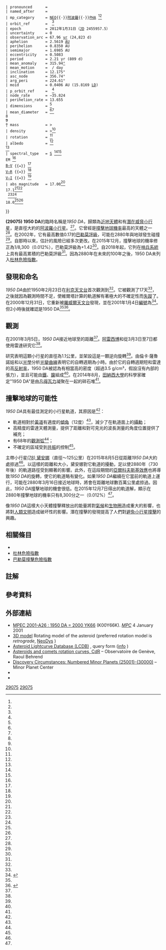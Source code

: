 {{DISPLAYTITLE:(29075) 1950 DA}}
<!-- Additional parameters for this template  are available at [[Template:Infobox_Planet|Template:Infobox Planet]]. -->
{{Infobox planet
 | minorplanet     = yes
 | name            = (29075) 1950 DA
 | background      = #FFC2E0
 | image           = 1950 DA.png
 | image_size      = 250
 | caption         = [[阿雷西博天文台|阿雷西博天文台]]於2001年3月拍攝的1950 DA[[雷達天文學|雷達影像]]，當時的距離是22[[月球距離|月球距離]]（0.052[[天文單位|天文單位]]）。
 | discovery_ref   =  <ref name="MPC-object" />
 | discoverer      = [[卡爾·維爾卡寧|卡爾·維爾卡寧]]
 | discovery_site  = [[利克天文台|利克天文台]]
 | discovered      = 1950年2月23日
 | mpc_name        = (29075) 1950 DA
 | alt_names       = 1950 DA{{·}}{{mp|2000 YK|66}}
 | pronounced      = 
 | named_after     = <!--[[xafter|xafter]]<br />{{small|()}}<ref name="MPC-object" />-->
 | mp_category     = [[近地天體|NEO]]{{·}}[[阿波羅型小行星|阿波羅]]{{·}}[[潛在威脅天體|PHA]] <ref name="MPC-object" /><ref name="jpldata" />
 | orbit_ref       =  <ref name="jpldata" />
 | epoch           = 2012年1月31日（[[儒略日|JD]] 2455957.5）
 | uncertainty     = 0
 | observation_arc = 67.96 [[儒略年|yr]] (24,823 d)
 | aphelion        = 2.5619 [[天文單位|AU]]
 | perihelion      = 0.8350 AU
 | semimajor       = 1.6985 AU
 | eccentricity    = 0.5083
 | period          = 2.21 yr (809 d)
 | mean_anomaly    = 315.94[[度|°]]
 | mean_motion     = {{Deg2DMS|0.4453|sup=ms}} / day
 | inclination     = 12.175°
 | asc_node        = 356.74°
 | arg_peri        = 224.61°
 | moid            = 0.0406 AU (15.8169 [[月球距離|LD]])
 | p_orbit_ref     =  <ref name="Proper" />
 | node_rate       = −35.824
 | perihelion_rate = 13.655
 | dimensions      = {{val|1.39|x|1.46|x|-1.07|ul=km}}<ref name="Busch-2007b" />
 | mean_diameter   = {{val|1.1|ul=km}}<ref name="Busch-2007b" /><ref name="Giorgini-2002" /><br />{{val|1.25|0.12|u=km}}<ref name="Busch-2007b" /><br />{{val|2.00|0.20|u=km}}<ref name="Mainzer-2016" />
 | mass            = >{{val|4|e=12|ul=kg}}{{efn|name=estimate}}
 | density         = >{{val|3.5|ul=g/cm3}}<ref name="Busch-2007b" />
 | rotation        = {{val|2.12160|0.00004|ul=h}}<ref name="Busch-2007b" />
 | albedo          = {{val|0.070}}<ref name="Mainzer-2016" /><br />{{val|0.25}}<ref name="Rivkin-2005a" />
 | spectral_type   = [[S-型小行星|S]] <ref name="Dandy-2003" /><ref name="lcdb" /><br />EM <ref name=Neodys/><br />[[小行星色指數|B–V]] {{=}} {{val|0.862|0.077}}<ref name="Dandy-2003" /><br />[[小行星色指數|V–R]] {{=}} {{val|0.494|0.069}}<ref name="Dandy-2003" /><br />[[小行星色指數|V–I]] {{=}} {{val|0.816|0.067}}<ref name="Dandy-2003" />
 | abs_magnitude   = 17.00<ref name="Mainzer-2016" /><br />17.1<ref name="MPC-object" /><ref name="jpldata" /><br />{{val|17.55|0.3}} {{small|(R)}}<ref name=Neodys/><ref name="lcdb" /><br />18.0<ref name="lcdb" /><ref name="Busch-2007b" />
}}

'''(29075) 1950 DA'''的臨時名稱是''1950 DA''，歸類為[[近地天體|近地天體]]和有[[潛在威脅小行星|潛在威脅小行星]]，是直徑大約{{convert|1.1|km|abbr=off|sp=us}}的[[阿波羅型小行星|阿波羅]][[小行星|小行星]]。<ref name="Busch-2007b" />。它曾經是[[撞擊事件|撞擊地球]][[機率|機率]]最高的天體之一<ref name="impact-risk-summary"/>。在2002年，它有最高數值0.17的[[巴勒莫撞擊危險指數|巴勒莫評級]]，可能在2880年與地球發生碰撞<ref name="NEO-1950DA"/>。自那時以來，估計的風險已經多次更改。在2015年12月，撞擊地球的機率修正為1/8,300（0.012%），巴勒莫評級為+1.42<ref name="impact-risk-summary"/>。自2018年起，它列在[[哨兵系統|哨兵系統]]上具有最高累積的巴勒莫評級<ref name="risk-table" />。因為2880年在未來的100年之後，1950 DA未列入[[杜林危險指數|杜林危險指數]]。

== 發現和命名 ==

''1950 DA''由{{link-en|卡爾·維爾塔寧|Carl A. Wirtanen}}於1950年2月23日在[[利克天文台|利克天文台]]首次觀測到<ref name=jpldata/>。它被觀測了17天<ref name="Giorgini-2002" />，之後就因為觀測時間不足，使維爾塔計算的軌道解有著極大的不確定性而[[迷蹤小行星|失蹤]]了。在2000年12月31日，它重新被[[洛厄爾天文台近地小行星搜尋計畫|羅威爾天文台]]發現，並在2001年1月4日[[天文學臨時編號|編號]]為{{mp|2000 YK|66}}<ref>{{cite web|url=https://minorplanetcenter.net/mpec/K01/K01A22.html|title=MPEC 2001-A22 : 2000 YK66|publisher=Minor Planet Center|date=2001-01-04|access-date=2018-02-23}}</ref>。但2小時後就確認是1950 DA<ref name="Giorgini-2002" /><ref>{{cite web|url=https://minorplanetcenter.net/mpec/K01/K01A26.html|title=MPEC 2001-A26 : 1950 DA = 2000 YK66|publisher=Minor Planet Center|date=2001-01-04|access-date=2018-02-23|archive-date=2014-08-11|archive-url=https://web.archive.org/web/20140811042851/http://www.minorplanetcenter.net/mpec/K01/K01A26.html|dead-url=no}}</ref>。

==觀測==
{{multiple image
 |direction = vertical
 |align     = left
 |width     = 215
 |image1    = 1950 DA (color).png
 |image2    = 1950 DA radar movie.gif
 |caption1  = [[阿雷西博天文台|阿雷西博天文台]]的小行星1950 DA雷達影像（彩色版本）
 |caption2  = 2001年3月4日，阿雷西博天文台以雷達觀測48分鐘（旋轉37%）的1950 DA影片。
}}

在2001年3月5日，''1950 DA''接近地球至{{convert|0.0520726|AU|km mi|abbr=on|lk=on}}的距離<ref name=jpl-close/>。[[阿雷西博天文台|阿雷西博]]和{{link-en|金石天文台| Goldstone Deep Space Communications Complex}}從3月3日至7日都使用雷達研究它<ref name="Giorgini-2002" />。

研究表明這顆小行星的直徑為1.1公里，並架設這是一顆逆向旋轉<ref name="Farnocchia-2014" />。由倫卡·薩魯諾娃和{{link-en|彼得·普拉韋奇|Petr Pravec}}以[[光學|光學]]分析[[光變曲線|光變曲線]]表明它的自轉週期為{{val|2.1216|0.0001}}小時。由於它的自轉週期短和雷達的高[[反射率|反射率]]，1950 DA被認為有相當高的密度（超過3.5 g/cm³，假設沒有內部的張力），並且可能由[[鐵|鐵]]、[[鎳|鎳]]組成<ref name="Busch-2007b" />。在2014年8月，[[田納西大學|田納西大學]]的科學家確定"1950 DA"是由[[凡得瓦力|凡得瓦力]]凝聚在一起的碎石堆<ref name="tntoday" />。

== 撞擊地球的可能性 ==

''1950 DA''具有最佳測定的小行星軌道，其原因是<ref name="Giorgini-2002" />：
*軌道相對於[[黃道|黃道]]有適度的[[軌道傾角|傾角]]（12度）<ref name=jpldata/>，減少了在軌道面上的[[攝動|攝動]]；
*高精度的雷達天體測量，提供了距離和對可見光的波長測量的角度位置提供了補充；
*有68年的[[觀測弧|觀測弧]]<ref name=jpldata/>；
*不確定的區域受到[[軌道共振|共振]]的控制<ref name="Giorgini-2002" />。

主帶小行星[[小行星78|(78) 黛安娜]]（直徑〜125公里）在2015年8月5日從距離''1950 DA''大約{{convert|0.003|AU|km mi|abbr=on|lk=on}}處掠過<ref name="Giorgini-2002" />。以這樣的距離和大小，黛安娜對它軌道的擾動，足以使2880年（730年後）的軌道路徑受到顯著的影響。此外，在這段期間的[[亞爾科夫斯基效應|亞爾科夫斯基效應]]也將導致''1950 DA''的旋轉，使它的軌道略有變化。如果''1950 DA''繼續在它當前的軌道上運行，可能在2880年3月16日接近地球時，將會在距離地球數百萬公里處掠過。因此，''1950 DA''撞擊地球的機會很低。在2015年12月7日得出的軌道解，顯示在2880年撞擊地球的機率只有8,300分之一（0.012%）<ref name=impact-risk-summary/>。

像''1950 DA''這樣大小天體撞擊釋放出的能量將對[[氣候|氣候]]和[[生物圈|生物圈]]造成重大的影響，也將對[[人類|人類]][[文明|文明]]造成破坏性的影響。潛在撞擊的發現提高了人們對[[避免小行星撞擊|避免小行星撞擊]]的興趣。

== 相關條目 ==
* {{Section link|值得關注的小行星列表|值得關注的小行星列表#Landmark asteroids}}
* [[杜林危險指數|杜林危險指數]]
* [[巴勒莫撞擊危險指數|巴勒莫撞擊危險指數]]

== 註解 ==
{{notelist|refs=

{{efn|name=estimate|1=一份報告體積是1.14 km³ *，密度是3.5 g/cm³，估計質量（m=d*v）是3.99{{e|12}} kg}}

}} <!-- end of notelist -->

==參考資料==
{{reflist|refs=

<ref name="jpldata">{{cite web
 |type         = 2018-02-09 last obs.
 |title        = JPL Small-Body Database Browser: 29075 (1950 DA)
 |url          = https://ssd.jpl.nasa.gov/sbdb.cgi?sstr=2029075
 |publisher    = [[Jet_Propulsion_Laboratory|Jet Propulsion Laboratory]]
 |accessdate   = 2018-07-05
 |archive-date = 2021-01-29
 |archive-url  = https://web.archive.org/web/20210129075209/https://ssd.jpl.nasa.gov/sbdb.cgi?sstr=2029075
 |dead-url     = no
}}</ref>

<ref name="MPC-object">{{cite web
  |title      = 29075 (1950 DA)
  |work      = Minor Planet Center
  |url      = https://www.minorplanetcenter.net/db_search/show_object?object_id=29075
  |accessdate      = 2018-07-05
  |archive-date      = 2017-02-02
  |archive-url      = https://web.archive.org/web/20170202073344/http://www.minorplanetcenter.net/db_search/show_object?object_id=29075
  |dead-url      = no
  }}</ref>

<ref name=jpl-close>{{cite web
  |type=last observation: 2018-02-09; [[Observation_arc|arc]]: 67.96 years
  |title=JPL Close-Approach Data: 29075 (1950 DA)
  |url=http://ssd.jpl.nasa.gov/sbdb.cgi?sstr=1950DA;cad=1#cad
  |accessdate=2018-03-11
  |archive-date=2013-02-13
  |archive-url=https://www.webcitation.org/6EPbtlaKi?url=http://ssd.jpl.nasa.gov/sbdb.cgi?sstr=1950DA;cad=1#cad
  |dead-url=no
  }}</ref>

<ref name="NEO-1950DA">{{cite web
 |title=Asteroid 1950 DA
 |publisher=NASA/JPL Near-Earth Object Program Office
 |url=http://neo.jpl.nasa.gov/1950da/
 |accessdate=2011-10-14
 |archiveurl=https://web.archive.org/web/20110721050545/http://neo.jpl.nasa.gov/1950da/
 |archivedate=2011-07-21
 |deadurl=no
 }}</ref>

<ref name="Proper">{{cite web
  |title=(29075) 1950DA NeoDys –  Proper Elements
  |url=http://newton.dm.unipi.it/neodys/index.php?pc=1.1.6&n=29075
  |accessdate=2018-03-11
  |archive-date=2018-03-12
  |archive-url=https://web.archive.org/web/20180312143910/http://newton.dm.unipi.it/neodys/index.php?pc=1.1.6&n=29075
  |dead-url=no
  }}</ref>

<ref name=Neodys>{{cite web
  |type=Physical Info
  |title=NeoDys Near Earth Objects Dynamic Site
  |url=http://newton.dm.unipi.it/neodys/index.php?pc=1.1.9&n=29075
  |accessdate=2018-03-11
  |archive-date=2018-07-05
  |archive-url=https://web.archive.org/web/20180705232914/http://newton.dm.unipi.it/neodys/index.php?pc=1.1.9&n=29075
  |dead-url=no
  }}</ref>

<ref name="impact-risk-summary">{{cite web
  |title=29075 (1950 DA) Earth Impact Risk Summary
  |publisher=NASA/JPL Near-Earth Object Program Office
  |url=https://cneos.jpl.nasa.gov/sentry/details.html#?des=29075
  |date=2015-12-07
  |accessdate=2018-03-11
  |archive-date=2013-05-11
  |archive-url=https://web.archive.org/web/20130511010048/http://neo.jpl.nasa.gov/risk/a99942.html#?des=29075
  |dead-url=no
  }}</ref>

<ref name="risk-table">{{cite web
 |title=Sentry Risk Table
 |publisher=NASA/JPL Near-Earth Object Program Office
 |url=https://cneos.jpl.nasa.gov/sentry/
 |access-date=2018-03-20
 |archive-date=2014-12-31
 |archive-url=https://web.archive.org/web/20141231154154/http://neo.jpl.nasa.gov/risk/
 |dead-url=no
 }} (Use Unconstrained Settings)</ref>

<ref name="tntoday">{{cite web
  |title=UT Research uncovers forces that hold asteroid together
  |publisher=U of Tennessee
  |url=http://tntoday.utk.edu/2014/08/13/ut-research-uncovers-forces-hold-gravitydefying-nearearth-asteroid/
  |accessdate=2015-08-17
  |archive-date=2017-04-09
  |archive-url=https://web.archive.org/web/20170409205922/http://tntoday.utk.edu/2014/08/13/ut-research-uncovers-forces-hold-gravitydefying-nearearth-asteroid/
  |dead-url=no
  }}</ref>

<ref name="Farnocchia-2014">{{Cite journal
 |first1       = D.
 |last1        = Farnocchia
 |first2       = S. R.
 |last2        = Chesley
 |date         = February 2014
 |title        = Assessment of the 2880 impact threat from Asteroid (29075) 1950 DA
 |url          = https://arxiv.org/pdf/1310.0861.pdf
 |journal      = Icarus
 |volume       = 229
 |pages        = 321–327
 |bibcode      = 2014Icar..229..321F
 |doi          = 10.1016/j.icarus.2013.09.022
 |arxiv        = 1310.0861
 |access-date  = 2018-07-05
 |archive-date = 2018-07-05
 |archive-url  = https://web.archive.org/web/20180705233126/https://arxiv.org/pdf/1310.0861.pdf
 |dead-url     = no
}}</ref>

<ref name="lcdb">{{cite web 
  |title      = LCDB Data for (29075) 
  |publisher      = Asteroid Lightcurve Database (LCDB) 
  |url      = http://www.minorplanet.info/PHP/GenerateALCDEFPage_Local.php?AstInfo=29075%7C 
  |accessdate      = 2018-07-05 
  |archive-date      = 2020-03-09 
  |archive-url      = https://web.archive.org/web/20200309215208/http://www.minorplanet.info/PHP/GenerateALCDEFPage_Local.php?AstInfo=29075%7C 
  |dead-url      = no 
  }}</ref>

<ref name="Busch-2007b">{{Cite journal
 |display-authors = 6
 |first1          = Michael W.
 |last1           = Busch
 |first2          = Jon D.
 |last2           = Giorgini
 |first3          = Steven J.
 |last3           = Ostro
 |first4          = Lance A. M.
 |last4           = Benner
 |first5          = Raymond F.
 |last5           = Jurgens
 |first6          = Randy
 |last6           = Rose
 |first7          = Michael D.
 |last7           = Hicks
 |first8          = Petr
 |last8           = Pravec
 |first9          = Peter
 |last9           = Kusnirak
 |first10         = Michael J.
 |last10          = Ireland
 |first11         = Daniel J.
 |last11          = Scheeres
 |first12         = Stephen B.
 |last12          = Broschart
 |first13         = Christopher
 |last13          = Magri
 |first14         = Michael C.
 |last14          = Nolan
 |first15         = Alice A.
 |last15          = Hine
 |first16         = Jean-Luc
 |last16          = Margot
 |date            = October 2007
 |title           = Physical modeling of near-Earth Asteroid (29075) 1950 DA
 |url             = https://echo.jpl.nasa.gov/asteroids/29075_1950DA/busch.etal.2007.1950da.pdf
 |journal         = Icarus
 |volume          = 190
 |issue           = 2
 |pages           = 608–621
 |bibcode         = 2007Icar..190..608B
 |doi             = 10.1016/j.icarus.2007.03.032
 |access-date     = 2018-07-05
 |archive-date    = 2020-10-03
 |archive-url     = https://web.archive.org/web/20201003090716/https://echo.jpl.nasa.gov/asteroids/29075_1950DA/busch.etal.2007.1950da.pdf
 |dead-url        = no
}}</ref>

<ref name="Giorgini-2002">{{Cite journal
 |display-authors = 6
 |first1          = J. D.
 |last1           = Giorgini
 |first2          = S. J.
 |last2           = Ostro
 |first3          = L. A. M.
 |last3           = Benner
 |first4          = P. W.
 |last4           = Chodas
 |first5          = S. R.
 |last5           = Chesley
 |first6          = R. S.
 |last6           = Hudson
 |first7          = M. C.
 |last7           = Nolan
 |first8          = A. R.
 |last8           = Klemola
 |first9          = E. M.
 |last9           = Standish
 |first10         = R. F.
 |last10          = Jurgens
 |first11         = R.
 |last11          = Rose
 |first12         = A. B.
 |last12          = Chamberlin
 |first13         = D. K.
 |last13          = Yeomans
 |first14         = J.-L.
 |last14          = Margot
 |date            = April 2002
 |title           = Asteroid 1950 DA's Encounter with Earth in 2880: Physical Limits of Collision Probability Prediction
 |url             = http://neo.jpl.nasa.gov/1950da/1950da.pdf
 |journal         = Science
 |volume          = 296
 |issue           = 5565
 |pages           = 132–136
 |bibcode         = 2002Sci...296..132G
 |doi             = 10.1126/science.1068191
 |pmid            = 11935024
 |access-date     = 2018-07-05
 |archive-date    = 2017-02-09
 |archive-url     = https://web.archive.org/web/20170209032251/http://neo.jpl.nasa.gov/1950da/1950da.pdf
 |dead-url        = yes
}}</ref>

<ref name="Mainzer-2016">{{cite journal
 |display-authors = 6
 |first1          = A. K.
 |last1           = Mainzer
 |first2          = J. M.
 |last2           = Bauer
 |first3          = R. M.
 |last3           = Cutri
 |first4          = T.
 |last4           = Grav
 |first5          = E. A.
 |last5           = Kramer
 |first6          = J. R.
 |last6           = Masiero
 |first7          = C. R.
 |last7           = Nugent
 |first8          = S. M.
 |last8           = Sonnett
 |first9          = R. A.
 |last9           = Stevenson
 |first10         = E. L.
 |last10          = Wright
 |date            = June 2016
 |title           = NEOWISE Diameters and Albedos V1.0
 |url             = https://sbnarchive.psi.edu/pds3/non_mission/EAR_A_COMPIL_5_NEOWISEDIAM_V1_0/data/neowise_mainbelt.tab
 |journal         = NASA Planetary Data System
 |bibcode         = 2016PDSS..247.....M
 |access-date     = 2018-07-05
 |archive-date    = 2018-07-02
 |archive-url     = https://web.archive.org/web/20180702011106/https://sbnarchive.psi.edu/pds3/non_mission/EAR_A_COMPIL_5_NEOWISEDIAM_V1_0/data/neowise_mainbelt.tab
 |dead-url        = no
}}</ref>

<ref name="Dandy-2003">{{Cite journal
  |first1     = C. L. |last1 = Dandy
  |first2     = A. |last2 = Fitzsimmons
  |first3     = S. J. |last3 = Collander-Brown
  |date       = June 2003
  |title      = Optical colors of 56 near-Earth objects: trends with size and orbit
  |url        = http://adsabs.harvard.edu/cgi-bin/bib_query?bibcode=2003Icar..163..363D
  |journal    = Icarus
  |volume     = 163
  |issue      = 2
  |pages      = 363–373
  |bibcode    = 2003Icar..163..363D
  |doi        = 10.1016/S0019-1035(03)00087-3
  |access-date= 2018-07-05}}</ref>

<ref name="Rivkin-2005a">{{Cite journal
  |first1     = A. S. |last1 = Rivkin
  |first2     = R. P. |last2 = Binzel
  |first3     = S. J. |last3 = Bus
  |date       = May 2005
  |title      = Constraining near-Earth object albedos using near-infrared spectroscopy
  |url        = http://adsabs.harvard.edu/cgi-bin/bib_query?bibcode=2005Icar..175..175R
  |journal    = Icarus
  |volume     = 175
  |issue      = 1
  |pages      = 175–180
  |bibcode    = 2005Icar..175..175R
  |doi        = 10.1016/j.icarus.2004.11.005
  |access-date= 2018-07-05}}</ref>

}} <!-- end of reflist-->

== 外部連結 ==
{{Commons category|(29075) 1950 DA}}
* [http://www.minorplanetcenter.net/iau/mpec/K01/K01A26.html MPEC 2001-A26 : 1950 DA = 2000 YK66] {{Wayback|url=http://www.minorplanetcenter.net/iau/mpec/K01/K01A26.html |date=20120225015230 }} (K00Y66K). ''[[Minor_Planet_Center|MPC]]'' 4 January 2001
* [http://space.frieger.com/asteroids/asteroids.php?id=29075 3D model] {{Wayback|url=http://space.frieger.com/asteroids/asteroids.php?id=29075 |date=20140802205445 }} Rotating model of the asteroid (preferred rotation model is ''retrograde'', [http://newton.dm.unipi.it/neodys/index.php?pc=1.1.9&n=29075 NeoDys] {{Wayback|url=http://newton.dm.unipi.it/neodys/index.php?pc=1.1.9&n=29075 |date=20180705232914 }})
* [http://www.minorplanet.info/PHP/lcdbsummaryquery.php Asteroid Lightcurve Database (LCDB)] {{Wayback|url=http://www.minorplanet.info/PHP/lcdbsummaryquery.php |date=20171210173955 }}, query form ([http://www.minorplanet.info/lightcurvedatabase.html info] {{Wayback|url=http://www.minorplanet.info/lightcurvedatabase.html |date=20171216050541 }})
* [http://obswww.unige.ch/~behrend/page_cou.html Asteroids and comets rotation curves, CdR] {{Wayback|url=http://obswww.unige.ch/~behrend/page_cou.html |date=20160729213840 }} – Observatoire de Genève, Raoul Behrend
* [http://www.minorplanetcenter.net/iau/lists/NumberedMPs025001.html Discovery Circumstances: Numbered Minor Planets (25001)-(30000)] {{Wayback|url=http://www.minorplanetcenter.net/iau/lists/NumberedMPs025001.html |date=20201119033556 }} – Minor Planet Center
* {{NeoDys|29075}}
* {{JPL small body|id=29075}}


{{Minor_Planet_Number|[[小行星29074|(29074) 5160 T-3]]|[[小行星29076|(29076) 1972 TR8]]}}
{{小天體}}
{{Planetary defense}}

{{DEFAULTSORT:1950 Da}}
[[Category:阿波羅型小行星|29075]]
[[Category:1950年发现的小行星|29075]]